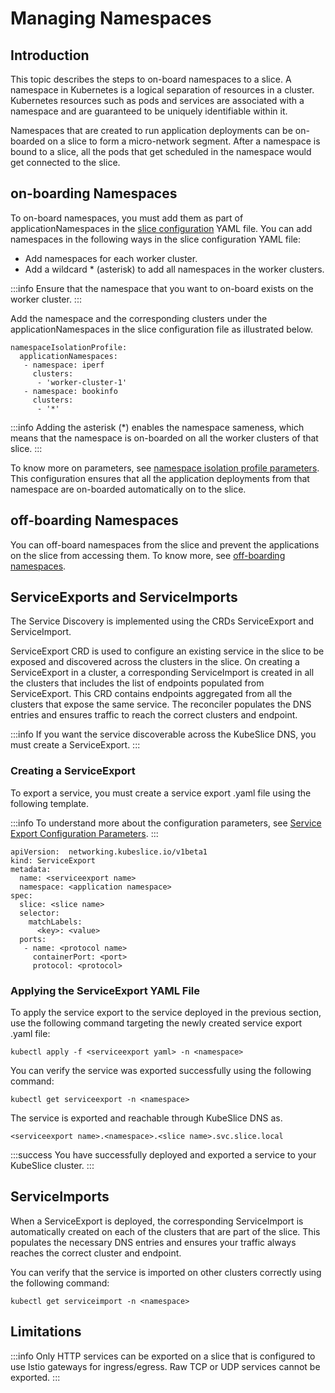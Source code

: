 # Managing Namespaces

## Introduction
This topic describes the steps to on-board namespaces to a slice. A namespace in Kubernetes 
is a logical separation of resources in a cluster. Kubernetes resources such as pods and 
services are associated with a namespace and are guaranteed to be uniquely identifiable 
within it. 

Namespaces that are created to run application deployments can be on-boarded on a slice to 
form a micro-network segment. After a namespace is bound to a slice, all the pods that get 
scheduled in the namespace would get connected to the slice. 

## on-boarding Namespaces
To on-board namespaces, you must add them as part of applicationNamespaces in the [slice configuration](/versioned_docs/version-0.2.0/getting-started-with-cloud-clusters/installing-kubeslice/creating-a-slice.mdx#creating-the-slice-yaml-file) YAML file.
You can add namespaces in the following ways in the slice configuration YAML file:

- Add namespaces for each worker cluster.
- Add a wildcard * (asterisk) to add all namespaces in the worker clusters.

:::info
Ensure that the namespace that you want to on-board exists on the worker cluster.
:::

Add the namespace and the corresponding clusters under the applicationNamespaces in the slice configuration file as illustrated below.
```
namespaceIsolationProfile:
  applicationNamespaces:
   - namespace: iperf
     clusters:
      - 'worker-cluster-1'
   - namespace: bookinfo
     clusters:
      - '*'
```
:::info
Adding the asterisk (*) enables the namespace sameness, which means that the namespace 
is on-boarded on all the worker clusters of that slice.
:::

To know more on parameters, see [namespace isolation profile parameters](/versioned_docs/version-0.2.0/getting-started-with-cloud-clusters/installing-kubeslice/configuration-parameters.mdx#namespace-isolation-profile-parameters).
This configuration ensures that all the application deployments from that namespace are 
on-boarded automatically on to the slice.

## off-boarding Namespaces
You can off-board namespaces from the slice and prevent the applications on the slice 
from accessing them. To know more, see [off-boarding namespaces](/versioned_docs/version-0.2.0/getting-started-with-cloud-clusters/uninstalling-kubeslice/off-boarding-namespaces.mdx).

## ServiceExports and ServiceImports
The Service Discovery is implemented using the CRDs ServiceExport and ServiceImport.

ServiceExport CRD is used to configure an existing service in the slice to be exposed and discovered across the
clusters in the slice. On creating a ServiceExport in a cluster, a corresponding ServiceImport is created in all
the clusters that includes the list of endpoints populated from ServiceExport. This CRD contains endpoints aggregated
from all the clusters that expose the same service. The reconciler populates the DNS entries and ensures traffic
to reach the correct clusters and endpoint.

:::info
If you want the service discoverable across the KubeSlice DNS, you must create a ServiceExport.
:::

### Creating a ServiceExport
To export a service, you must create a service export .yaml file using the following template.

:::info
To understand more about the configuration parameters, see [Service Export Configuration Parameters](/versioned_docs/version-0.2.0/getting-started-with-cloud-clusters/installing-kubeslice/configuration-parameters.mdx#service-export-configuration-parameters).
:::
```
apiVersion:  networking.kubeslice.io/v1beta1
kind: ServiceExport
metadata:
  name: <serviceexport name>
  namespace: <application namespace>
spec:
  slice: <slice name>
  selector:
    matchLabels:
      <key>: <value>
  ports:
   - name: <protocol name>
     containerPort: <port>
     protocol: <protocol>
```

### Applying the ServiceExport YAML File
To apply the service export to the service deployed in the previous section, use the following command targeting
the newly created service export .yaml file:
```
kubectl apply -f <serviceexport yaml> -n <namespace>
```

You can verify the service was exported successfully using the following command:
```
kubectl get serviceexport -n <namespace>
```

The service is exported and reachable through KubeSlice DNS as.
```
<serviceexport name>.<namespace>.<slice name>.svc.slice.local
```

:::success
You have successfully deployed and exported a service to your KubeSlice cluster.
:::

## ServiceImports
When a ServiceExport is deployed, the corresponding ServiceImport is automatically created on each of the clusters
that are part of the slice. This populates the necessary DNS entries and ensures your traffic always reaches the
correct cluster and endpoint.

You can verify that the service is imported on other clusters correctly using the following command:
```
kubectl get serviceimport -n <namespace>
```
## Limitations
:::info
Only HTTP services can be exported on a slice that is configured to use Istio gateways for ingress/egress.
Raw TCP or UDP services cannot be exported.
:::

